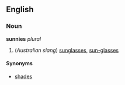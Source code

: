 ==English==
===Noun===
'''sunnies''' ''plural''

# (''Australian slang'') [[sunglasses]], [[sun-glasses]]

====Synonyms====
*[[shades]]